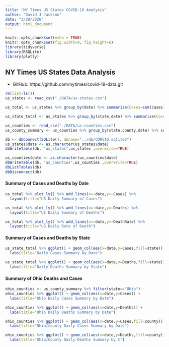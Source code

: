 ```yaml
---
title: "NY Times US States COVID-19 Analysis"
author: "David J Jackson"
date: "3/28/2020"
output: html_document
---
```


```r
knitr::opts_chunk$set(echo = TRUE)
knitr::opts_chunk$set(fig.width=9, fig.height=6)
library(tidyverse)
library(RSQLite)
library(plotly)
```

## NY Times US States Data Analysis
* GitHub: https://github.com/nytimes/covid-19-data.git


```r
rm(list=ls())
us_states <- read_csv("./DATA/us-states.csv")

us_total <- us_states %>% group_by(date) %>% summarise(Cases=sum(cases),                                                        Deaths = sum(deaths),                                                     DeathRate = Cases/Deaths)

us_state_total <- us_states %>% group_by(state,date) %>% summarise(Cases=sum(cases),                                                        Deaths = sum(deaths),                                                     DeathRate = Cases/Deaths)

```
```r
us_counties <- read_csv("./DATA/us-counties.csv")
us_county_summary <- us_counties %>% group_by(state,county,date) %>% summarise(Cases=sum(cases),                                                        Deaths = sum(deaths),DeathRate = Cases/Deaths)

```
```r
db <- dbConnect(SQLite(), dbname="../db/CORVID.sqlite3")
us_states$date <- as.character(us_states$date)
dbWriteTable(db, "us_states",us_states ,overwrite=TRUE)

us_counties$date <- as.character(us_counties$date)
dbWriteTable(db, "us_counties",us_counties ,overwrite=TRUE)
dbListTables(db)
dbDisconnect(db)

```

#### Summary of Cases and Deaths by Date

```r
us_total %>% plot_ly() %>% add_lines(x=~date,y=~Cases) %>%
  layout(title="US Daily Summary of Cases")

us_total %>% plot_ly() %>% add_lines(x=~date,y=~Deaths) %>%
  layout(title="US Daily Summary of Deaths")

us_total %>% plot_ly() %>% add_lines(x=~date,y=~DeathRate) %>%
  layout(title="US Daily Rate of Death")
```

#### Summary of Cases and Deaths by State

```r
us_state_total %>% ggplot() + geom_col(aes(x=date,y=Cases,fill=state)) +
  labs(title="Daily Cases Summary by Date") 

us_state_total %>% ggplot() + geom_col(aes(x=date,y=Deaths,fill=state)) +
  labs(title="Daily Deaths Summary by State") 


```

#### Summary of Ohio Deaths and Cases

```r

ohio_counties <- us_county_summary %>% filter(state=="Ohio")
ohio_counties %>% ggplot() + geom_col(aes(x=date,y=Cases)) +
  labs(title="Ohio Daily Cases Summary by Date")

ohio_counties %>% ggplot() + geom_col(aes(x=date,y=Deaths)) +
  labs(title="Ohio Daily Deaths Summary by Date")

```
```r
ohio_counties %>% ggplot() + geom_col(aes(x=date,y=Cases,fill=county)) +
  labs(title="Ohio/county Daily Cases Summary by Date")

ohio_counties %>% ggplot() + geom_col(aes(x=date,y=Deaths,fill=county)) +
  labs(title="Ohio/County Daily Deaths Summary by C")
```
